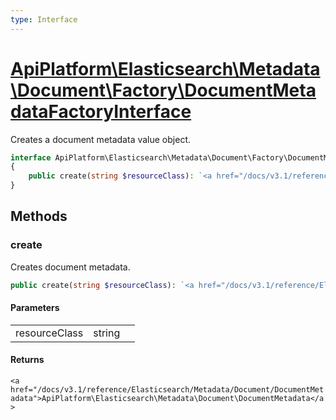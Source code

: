 ```yaml
---
type: Interface
---
```


# [ApiPlatform\Elasticsearch\Metadata\Document\Factory\DocumentMetadataFactoryInterface](/docs/v3.1/reference/Elasticsearch/Metadata/Document/Factory/DocumentMetadataFactoryInterface)

Creates a document metadata value object.



```php
interface ApiPlatform\Elasticsearch\Metadata\Document\Factory\DocumentMetadataFactoryInterface
{
    public create(string $resourceClass): `<a href="/docs/v3.1/reference/Elasticsearch/Metadata/Document/DocumentMetadata">ApiPlatform\Elasticsearch\Metadata\Document\DocumentMetadata</a>`
}
```
## Methods

### create

Creates document metadata.

```php
public create(string $resourceClass): `<a href="/docs/v3.1/reference/Elasticsearch/Metadata/Document/DocumentMetadata">ApiPlatform\Elasticsearch\Metadata\Document\DocumentMetadata</a>`
```

#### Parameters

<table><tbody>
<tr><td>resourceClass</td><td>string</td><td></td></tr>
</tbody>
</table>

#### Returns

`<a href="/docs/v3.1/reference/Elasticsearch/Metadata/Document/DocumentMetadata">ApiPlatform\Elasticsearch\Metadata\Document\DocumentMetadata</a>`
